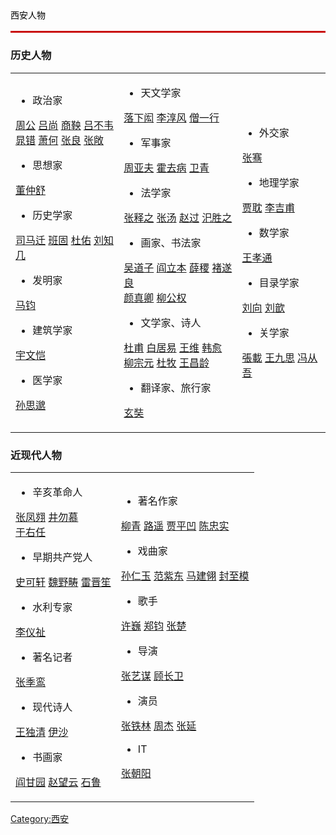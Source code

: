 <div style="border-bottom: 3px solid #C91010;  padding: 0.5em 0 0.17em 0em;  color: #000000; background-color: transparent;"><p style="margin: 0 0 0; font-size: 150%; font-weight: bold; line-height: 1.5;" align="center">西安人物</p>
</div>

===历史人物===
{|
|
*政治家
[[周公|周公]]
[[吕尚|吕尚]]
[[商鞅|商鞅]]
[[吕不韦|吕不韦]]<br>
[[晁错|晁错]]
[[萧何|萧何]]
[[张良|张良]]
[[张敞|张敞]]
*思想家
[[董仲舒|董仲舒]]
*历史学家
[[司马迁|司马迁]]
[[班固|班固]]
[[杜佑|杜佑]]
[[刘知几|刘知几]]
*发明家
[[马钧|马钧]]
*建筑学家
[[宇文恺|宇文恺]]
*医学家
[[孙思邈|孙思邈]]
|valign=top|
*天文学家
[[落下闳|落下闳]]
[[李淳风|李淳风]]
[[僧一行|僧一行]] 
*军事家
[[周亚夫|周亚夫]]
[[霍去病|霍去病]]
[[卫青|卫青]]
*法学家
[[张释之|张释之]]
[[张汤|张汤]]
[[赵过|赵过]]
[[汜胜之|汜胜之]]
*画家、书法家
[[吴道子|吴道子]]
[[阎立本|阎立本]]
[[薛稷|薛稷]]
[[褚遂良|褚遂良]]<br>
[[颜真卿|颜真卿]]
[[柳公权|柳公权]]
*文学家、诗人
[[杜甫|杜甫]]
[[白居易|白居易]]
[[王维|王维]]
[[韩愈|韩愈]]<br>
[[柳宗元|柳宗元]]
[[杜牧|杜牧]]
[[王昌龄|王昌龄]]
*翻译家、旅行家
[[玄奘|玄奘]]
|valign=top|
*外交家
[[张骞|张骞]]
*地理学家
[[贾耽|贾耽]]
[[李吉甫|李吉甫]]
*数学家
[[王孝通|王孝通]]
*目录学家
[[刘向|刘向]]
[[刘歆|刘歆]]
*关学家
[[張載_(北宋)|張載]]
[[王九思|王九思]]
[[冯从吾|冯从吾]]
|}

===近现代人物===
{|
|
*辛亥革命人
[[张凤翙|张凤翙]]
[[井勿慕|井勿慕]]<br>
[[于右任|于右任]]
*早期共产党人
[[史可轩|史可轩]]
[[魏野畴|魏野畴]]
[[雷晋笙|雷晋笙]]
*水利专家
[[李仪祉|李仪祉]]
*著名记者
[[张季鸾|张季鸾]]
*现代诗人
[[王独清|王独清]]
[[伊沙|伊沙]]
*书画家
[[阎甘园|阎甘园]]
[[赵望云|赵望云]]
[[石鲁|石鲁]]
|valign=top|
*著名作家
[[柳青_(作家)|柳青]]
[[路遥|路遥]]
[[贾平凹|贾平凹]]
[[陈忠实|陈忠实]]
*戏曲家
[[孙仁玉|孙仁玉]]
[[范紫东|范紫东]]
[[马建翎|马建翎]]
[[封至模|封至模]]
*歌手
[[许巍|许巍]]
[[郑钧|郑钧]]
[[张楚|张楚]]
*导演
[[张艺谋|张艺谋]]
[[顾长卫|顾长卫]]
*演员
[[张铁林|张铁林]]
[[周杰|周杰]]
[[张延|张延]]
*IT
[[张朝阳|张朝阳]]
|}

[[Category:西安|Category:西安]]